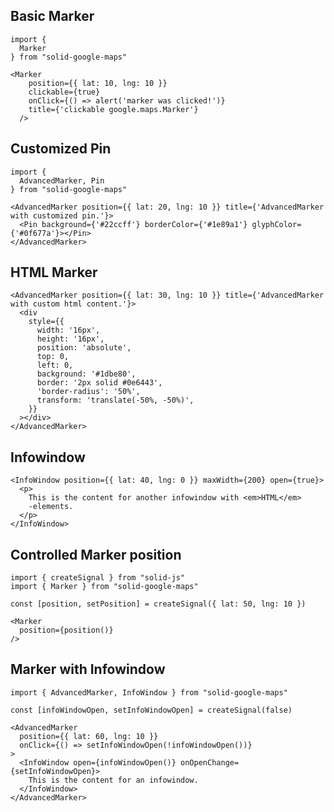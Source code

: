 <MDXHeader
  title="Markers & Infowindows"
  description="A basic Google Map with default Zoom and Center."
/>

<ComponentPreview name="markers-and-infowindows" />

## Basic Marker

```tsx
import {
  Marker
} from "solid-google-maps"
```

```tsx
<Marker
    position={{ lat: 10, lng: 10 }}
    clickable={true}
    onClick={() => alert('marker was clicked!')}
    title={'clickable google.maps.Marker'}
  />
```

## Customized Pin

```tsx
import {
  AdvancedMarker, Pin
} from "solid-google-maps"
```

```tsx
<AdvancedMarker position={{ lat: 20, lng: 10 }} title={'AdvancedMarker with customized pin.'}>
  <Pin background={'#22ccff'} borderColor={'#1e89a1'} glyphColor={'#0f677a'}></Pin>
</AdvancedMarker>
```

## HTML Marker

```tsx
<AdvancedMarker position={{ lat: 30, lng: 10 }} title={'AdvancedMarker with custom html content.'}>
  <div
    style={{
      width: '16px',
      height: '16px',
      position: 'absolute',
      top: 0,
      left: 0,
      background: '#1dbe80',
      border: '2px solid #0e6443',
      'border-radius': '50%',
      transform: 'translate(-50%, -50%)',
    }}
  ></div>
</AdvancedMarker>
```

## Infowindow

```tsx
<InfoWindow position={{ lat: 40, lng: 0 }} maxWidth={200} open={true}>
  <p>
    This is the content for another infowindow with <em>HTML</em>
    -elements.
  </p>
</InfoWindow>
```

## Controlled Marker position

```tsx
import { createSignal } from "solid-js"
import { Marker } from "solid-google-maps"
```

```tsx
const [position, setPosition] = createSignal({ lat: 50, lng: 10 })

<Marker
  position={position()}
/> 
```

## Marker with Infowindow

```tsx
import { AdvancedMarker, InfoWindow } from "solid-google-maps"
```

```tsx
const [infoWindowOpen, setInfoWindowOpen] = createSignal(false)

<AdvancedMarker
  position={{ lat: 60, lng: 10 }}
  onClick={() => setInfoWindowOpen(!infoWindowOpen())}
>
  <InfoWindow open={infoWindowOpen()} onOpenChange={setInfoWindowOpen}>
    This is the content for an infowindow.
  </InfoWindow>
</AdvancedMarker>